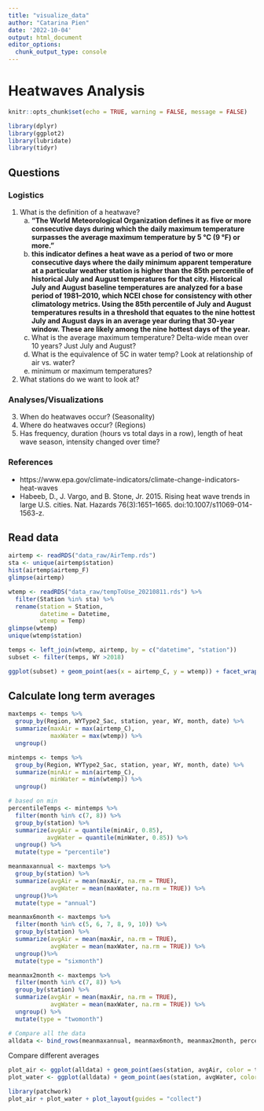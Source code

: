 ```yaml
---
title: "visualize_data"
author: "Catarina Pien"
date: '2022-10-04'
output: html_document
editor_options: 
  chunk_output_type: console
---
```

# Heatwaves Analysis
```r
knitr::opts_chunk$set(echo = TRUE, warning = FALSE, message = FALSE)
```

```r
library(dplyr)
library(ggplot2)
library(lubridate)
library(tidyr)
```



## Questions
### Logistics 

1. What is the definition of a heatwave? 
    a) **“The World Meteorological Organization defines it as five or more consecutive days during which the daily maximum temperature surpasses the average maximum temperature by 5 °C (9 °F) or more.”**
    b) **this indicator defines a heat wave as a period of two or more consecutive days where the daily minimum apparent temperature at a particular weather station is higher than the 85th percentile of historical July and August temperatures for that city. Historical July and August baseline temperatures are analyzed for a base period of 1981–2010, which NCEI chose for consistency with other climatology metrics. Using the 85th percentile of July and August temperatures results in a threshold that equates to the nine hottest July and August days in an average year during that 30-year window. These are likely among the nine hottest days of the year.**
    c) What is the average maximum temperature? Delta-wide mean over 10 years? Just July and August?
    d) What is the equivalence of 5C in water temp? Look at relationship of air vs. water? 
    e) minimum or maximum temperatures? 
2. What stations do we want to look at? 

### Analyses/Visualizations

3. When do heatwaves occur? (Seasonality)
4. Where do heatwaves occur? (Regions)
5. Has frequency, duration (hours vs total days in a row), length of heat wave season, intensity changed over time?

### References

* https://www.epa.gov/climate-indicators/climate-change-indicators-heat-waves
* Habeeb, D., J. Vargo, and B. Stone, Jr. 2015. Rising heat wave trends in large U.S. cities. Nat. Hazards 76(3):1651–1665. doi:10.1007/s11069-014-1563-z.

## Read data
```r
airtemp <- readRDS("data_raw/AirTemp.rds")
sta <- unique(airtemp$station)
hist(airtemp$airtemp_F)
glimpse(airtemp)

wtemp <- readRDS("data_raw/tempToUse_20210811.rds") %>%
  filter(Station %in% sta) %>%
  rename(station = Station,
         datetime = Datetime, 
         wtemp = Temp)
glimpse(wtemp)
unique(wtemp$station)

temps <- left_join(wtemp, airtemp, by = c("datetime", "station"))
subset <- filter(temps, WY >2018)
```

```r
ggplot(subset) + geom_point(aes(x = airtemp_C, y = wtemp)) + facet_wrap(~station)
```

## Calculate long term averages
```r
maxtemps <- temps %>%
  group_by(Region, WYType2_Sac, station, year, WY, month, date) %>%
  summarize(maxAir = max(airtemp_C),
            maxWater = max(wtemp)) %>%
  ungroup()

mintemps <- temps %>%
  group_by(Region, WYType2_Sac, station, year, WY, month, date) %>%
  summarize(minAir = min(airtemp_C),
            minWater = min(wtemp)) %>%
  ungroup()

# based on min
percentileTemps <- mintemps %>%
  filter(month %in% c(7, 8)) %>%
  group_by(station) %>%
  summarize(avgAir = quantile(minAir, 0.85),
           avgWater = quantile(minWater, 0.85)) %>%
  ungroup() %>%
  mutate(type = "percentile")

meanmaxannual <- maxtemps %>%
  group_by(station) %>%
  summarize(avgAir = mean(maxAir, na.rm = TRUE),
            avgWater = mean(maxWater, na.rm = TRUE)) %>%
  ungroup()%>%
  mutate(type = "annual")

meanmax6month <- maxtemps %>%
  filter(month %in% c(5, 6, 7, 8, 9, 10)) %>%
  group_by(station) %>%
  summarize(avgAir = mean(maxAir, na.rm = TRUE),
            avgWater = mean(maxWater, na.rm = TRUE)) %>%
  ungroup()%>%
  mutate(type = "sixmonth")

meanmax2month <- maxtemps %>%
  filter(month %in% c(7, 8)) %>%
  group_by(station) %>%
  summarize(avgAir = mean(maxAir, na.rm = TRUE),
            avgWater = mean(maxWater, na.rm = TRUE)) %>%
  ungroup() %>%
  mutate(type = "twomonth")

# Compare all the data
alldata <- bind_rows(meanmaxannual, meanmax6month, meanmax2month, percentileTemps) 
```

Compare different averages 
```r
plot_air <- ggplot(alldata) + geom_point(aes(station, avgAir, color = type), size = 2) + theme_bw()
plot_water <- ggplot(alldata) + geom_point(aes(station, avgWater, color = type), size = 2) + theme_bw()

library(patchwork)
plot_air + plot_water + plot_layout(guides = "collect")
```

